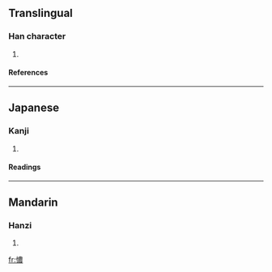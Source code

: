 ==Translingual==
===Han character===
{{Han char|rn=61|rad=心|as=13|sn=16|four=|canj=心廿田女 (PTWV)}}
# {{defn|Han|sort=心13}}
====References====
{{Han ref|kx=0404.420|dkj=11304|dj=0745.060|hdz=42361.010|uh=61B9|ud=25017}}
----
==Japanese==
===Kanji===
{{ja-kanji|grade=|rs=心13}}
# {{defn|Japanese}} 
====Readings====
{{ja-readings|on=[[どう]] (dō), [[ぬ]] (nu), [[にょう]] (nyō), [[のう]] (nō)|kun=[[こころみだれる]] (kokoromidareru), [[なやむ]] (nayamu)}}
----
==Mandarin==
===Hanzi===
{{cmn-hanzi|pin=[[náo]] ([[nao2]])|wg=nao<sup>2</sup>}}
# {{defn|Mandarin}}

[[fr:憹]]
